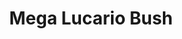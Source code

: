 ---
title: "Mega Lucario Bush"
meta_title: "Mega Lucario Bush craft"
description: "Craft de Mega Lucario Bush"
rank: "b"
draft: false
name: "Mega Lucario Bush"
recipe_img: "https://wiki.pokexgames.com/images/f/fd/Mega_Lucario_Bush.png"
level: 77
craft_time: 129600
result: 1
value_npc: 1
ingredients:
  - name: "Major Seed Bag"
    quantity: 6
    item_img: "https://wiki.pokexgames.com/images/d/d4/Major_Seed_Bag.png"
    value_npc: 1
  - name: "Martial Arts Scroll"
    quantity: 88
    item_img: "https://wiki.pokexgames.com/images/d/d8/Martial_Arts_Scroll.png"
    value_npc: 1
  - name: "Punch Stone"
    quantity: 1
    item_img: "https://wiki.pokexgames.com/images/d/da/3mDejdt.png"
    value_npc: 1
  - name: "Condensed Grass"
    quantity: 220
    item_img: "https://wiki.pokexgames.com/images/c/ce/Condensed_Grass.png"
    value_npc: 1
---